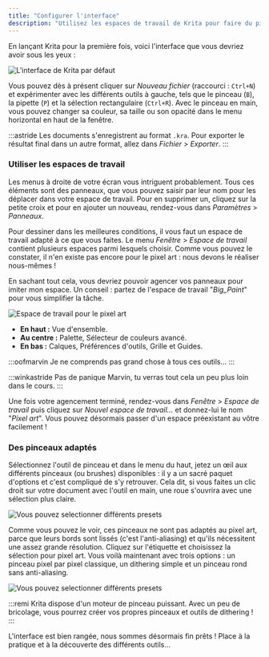 ```yaml
---
title: "Configurer l'interface"
description: "Utilisez les espaces de travail de Krita pour faire du pixel art efficacement."
---
```


En lançant Krita pour la première fois, voici l'interface que vous devriez avoir sous les yeux :

<Image src="accueil.png" alt="L'interface de Krita par défaut" />

Vous pouvez dès à présent cliquer sur *Nouveau fichier* (raccourci : `Ctrl+N`) et expérimenter avec les différents outils à gauche, tels que le pinceau (`B`), la pipette (`P`) et la sélection rectangulaire (`Ctrl+R`). Avec le pinceau en main, vous pouvez changer sa couleur, sa taille ou son opacité dans le menu horizontal en haut de la fenêtre.

:::astride
Les documents s'enregistrent au format `.kra`. Pour exporter le résultat final dans un autre format, allez dans *Fichier* > *Exporter*.
:::

### Utiliser les espaces de travail

Les menus à droite de votre écran vous intriguent probablement. Tous ces éléments sont des panneaux, que vous pouvez saisir par leur nom pour les déplacer dans votre espace de travail. Pour en supprimer un, cliquez sur la petite croix et pour en ajouter un nouveau, rendez-vous dans *Paramètres* > *Panneaux*.

Pour dessiner dans les meilleures conditions, il vous faut un espace de travail adapté à ce que vous faites. Le menu *Fenêtre* > *Espace de travail* contient plusieurs espaces parmi lesquels choisir. Comme vous pouvez le constater, il n'en existe pas encore pour le pixel art : nous devons le réaliser nous-mêmes !

En sachant tout cela, vous devriez pouvoir agencer vos panneaux pour imiter mon espace. Un conseil : partez de l'espace de travail "*Big_Paint*" pour vous simplifier la tâche.

<Image
  src="panneaux.png"
  alt="Espace de travail pour le pixel art"
/>

- **En haut :** Vue d'ensemble.
- **Au centre :** Palette, Sélecteur de couleurs avancé.
- **En bas :** Calques, Préférences d'outils, Grille et Guides.

:::oofmarvin
Je ne comprends pas grand chose à tous ces outils...
:::

:::winkastride
Pas de panique Marvin, tu verras tout cela un peu plus loin dans le cours.
:::

Une fois votre agencement terminé, rendez-vous dans *Fenêtre* > *Espace de travail* puis cliquez sur *Nouvel espace de travail...* et donnez-lui le nom "*Pixel art*". Vous pouvez désormais passer d'un espace préexistant au vôtre facilement !

### Des pinceaux adaptés

Sélectionnez l'outil de pinceau et dans le menu du haut, jetez un œil aux différents pinceaux (ou brushes) disponibles : il y a un sacré paquet d'options et c'est compliqué de s'y retrouver. Cela dit, si vous faites un clic droit sur votre document avec l'outil en main, une roue s'ouvrira avec une sélection plus claire.

<Image
  src="roue-par-defaut.png"
  alt="Vous pouvez selectionner différents presets"
/>

Comme vous pouvez le voir, ces pinceaux ne sont pas adaptés au pixel art, parce que leurs bords sont lissés (c'est l'anti-aliasing) et qu'ils nécessitent une assez grande résolution. Cliquez sur l'étiquette et choisissez la sélection pour pixel art. Vous voilà maintenant avec trois options : un pinceau pixel par pixel classique, un dithering simple et un pinceau rond sans anti-aliasing.

<Image
  src="roue-pixel-art.png"
  alt="Vous pouvez selectionner différents presets"
/>

:::remi
Krita dispose d'un moteur de pinceau puissant. Avec un peu de bricolage, vous pourrez créer vos propres pinceaux et outils de dithering !
:::

L'interface est bien rangée, nous sommes désormais fin prêts ! Place à la pratique et à la découverte des différents outils...
